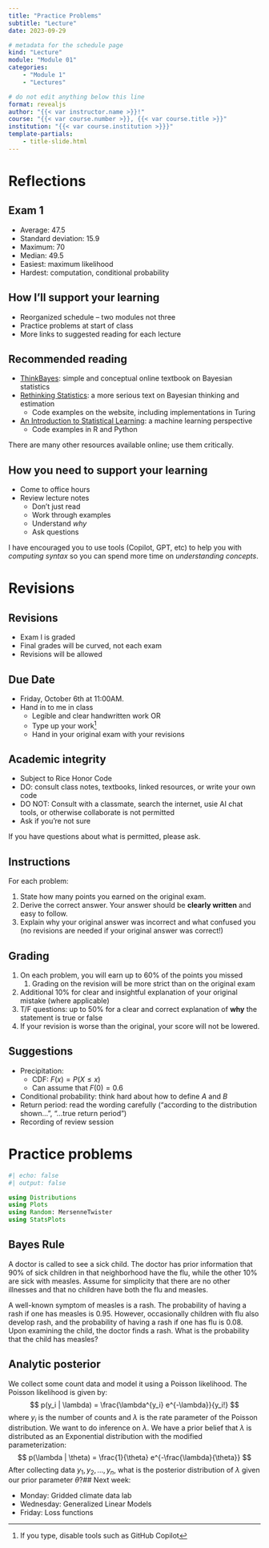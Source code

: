 ```yaml
---
title: "Practice Problems"
subtitle: "Lecture"
date: 2023-09-29

# metadata for the schedule page
kind: "Lecture"
module: "Module 01"
categories:
    - "Module 1"
    - "Lectures"

# do not edit anything below this line
format: revealjs
author: "{{< var instructor.name >}}!"
course: "{{< var course.number >}}, {{< var course.title >}}"
institution: "{{< var course.institution >}}}"
template-partials:
    - title-slide.html
---
```


# Reflections

## Exam 1

- Average: 47.5
- Standard deviation: 15.9
- Maximum: 70
- Median: 49.5
- Easiest: maximum likelihood
- Hardest: computation, conditional probability 

## How I'll support your learning

- Reorganized schedule -- two modules not three
- Practice problems at start of class
- More links to suggested reading for each lecture

## Recommended reading

- [ThinkBayes](https://allendowney.github.io/ThinkBayes2/): simple and conceptual online textbook on Bayesian statistics
- [Rethinking Statistics](https://xcelab.net/rm/statistical-rethinking/): a more serious text on Bayesian thinking and estimation
    - Code examples on the website, including implementations in Turing
- [An Introduction to Statistical Learning](https://www.statlearning.com/): a machine learning perspective
    - Code examples in R and Python

There are many other resources available online; use them critically.

## How you need to support your learning {.smaller}

- Come to office hours
- Review lecture notes
    - Don't just read
    - Work through examples
    - Understand *why*
    - Ask questions

I have encouraged you to use tools (Copilot, GPT, etc) to help you with *computing syntax* so you can spend more time on *understanding concepts*.

# Revisions

## Revisions

- Exam I is graded
- Final grades will be curved, not each exam
- Revisions will be allowed

## Due Date

- Friday, October 6th at 11:00AM.
- Hand in to me in class
    - Legible and clear handwritten work OR
    - Type up your work[^gpt]
    - Hand in your original exam with your revisions

[^gpt]: If you type, disable tools such as GitHub Copilot

## Academic integrity

- Subject to Rice Honor Code
- DO: consult class notes, textbooks, linked resources, or write your own code
- DO NOT: Consult with a classmate, search the internet, usie AI chat tools, or otherwise collaborate is not permitted
- Ask if you're not sure

If you have questions about what is permitted, please ask. 

## Instructions

For each problem:

1. State how many points you earned on the original exam.
2. Derive the correct answer. Your answer should be **clearly written** and easy to follow.
3. Explain why your original answer was incorrect and what confused you (no revisions are needed if your original answer was correct!)

## Grading

1. On each problem, you will earn up to 60% of the points you missed
    1. Grading on the revision will be more strict than on the original exam
1. Additional 10% for clear and insightful explanation of your original mistake (where applicable)
1. T/F questions: up to 50% for a clear and correct explanation of **why** the statement is true or false
1. If your revision is worse than the original, your score will not be lowered.

## Suggestions {.smaller .scrollable}

::: {.incremental}
- Precipitation:
    - CDF: $F(x) = P(X \leq x)$
    - Can assume that $F(0)=0.6$
- Conditional probability: think hard about how to define $A$ and $B$
- Return period: read the wording carefully ("according to the distribution shown...", "...true return period")
- Recording of review session
:::

# Practice problems

```julia
#| echo: false
#| output: false

using Distributions
using Plots
using Random: MersenneTwister
using StatsPlots
```

## Bayes Rule

A doctor is called to see a sick child.
The doctor has prior information that 90% of sick children in that neighborhood have the flu, while the other 10% are sick with measles.
Assume for simplicity that there are no other illnesses and that no children have both the flu and measles.

A well-known symptom of measles is a rash.
The probability of having a rash if one has measles is 0.95.
However, occasionally children with flu also develop rash, and the probability of having a rash if one has flu is 0.08.
Upon examining the child, the doctor finds a rash.
What is the probability that the child has measles?

## Analytic posterior

We collect some count data and model it using a Poisson likelihood.
The Poisson likelihood is given by:
$$
p(y_i | \lambda) = \frac{\lambda^{y_i} e^{-\lambda}}{y_i!}
$$
where $y_i$ is the number of counts and $\lambda$ is the rate parameter of the Poisson distribution.
We want to do inference on $\lambda$.
We have a prior belief that $\lambda$ is distributed as an Exponential distribution with the modified parameterization:
$$
p(\lambda | \theta) = \frac{1}{\theta} e^{-\frac{\lambda}{\theta}}
$$
After collecting data $y_1, y_2, \ldots, y_n$, what is the posterior distribution of $\lambda$ given our prior parameter $\theta$?## Next week:

- Monday: Gridded climate data lab
- Wednesday: Generalized Linear Models
- Friday: Loss functions
